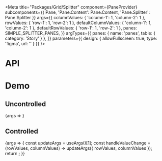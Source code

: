 
<Meta
  title="Packages/Grid/Splitter"
  component={PaneProvider}
  subcomponents={{ Pane, 'Pane.Content': Pane.Content, 'Pane.Splitter': Pane.Splitter }}
  args={{
    columnValues: {
      'column-1': 1,
      'column-2': 1
    },
    rowValues: {
      'row-1': 1,
      'row-2': 1
    },
    defaultColumnValues: {
      'column-1': 1,
      'column-2': 1
    },
    defaultRowValues: {
      'row-1': 1,
      'row-2': 1
    },
    panes: SIMPLE_SPLITTER_PANES,
  }}
  argTypes={{
    panes: { name: 'panes', table: { category: 'Story' } },
  }}
  parameters={{
    design: {
      allowFullscreen: true,
      type: 'figma',
      url: ''
    }
  }}
/>

# API

<ArgsTable />

# Demo

## Uncontrolled

<Canvas>
  <Story
    name="Uncontrolled"
    args={{ columnValues: undefined, rowValues: undefined }}
    argTypes={{ columnValues: { control: false }, rowValues: { control: false } }}
  >
    {args => <SplitterStory {...args} text={VEGGIE_IPSUM} />}
  </Story>
</Canvas>

## Controlled

<Canvas>
  <Story
    name="Controlled"
    args={{ defaultColumnValues: undefined, defaultRowValues: undefined }}
    argTypes={{ defaultColumnValues: { control: false }, defaultRowValues: { control: false } }}
  >
    {args => {
      const updateArgs = useArgs()[1];
      const handleValueChange = (rowValues, columnValues) =>
        updateArgs({ rowValues, columnValues });
      return <SplitterStory {...args} handleValueChange={handleValueChange} text={VEGGIE_IPSUM} />;
    }}
  </Story>
</Canvas>
